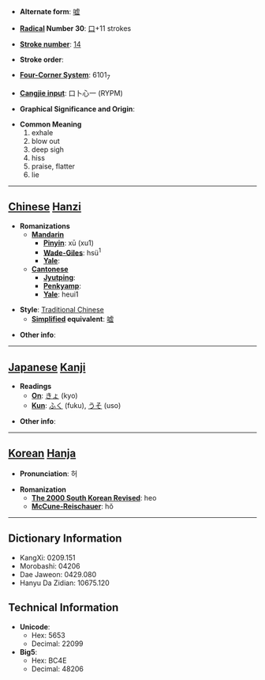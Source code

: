 * '''Alternate form''': [[嘘]]

* '''[[Wiktionary:Chinese radical index| Radical]] Number 30''': [[Wiktionary:Chinese radical index 口|口]]+11 strokes

* '''[[Wiktionary:Chinese total strokes index|Stroke number]]''': [[Wiktionary:Chinese total strokes index 14|14]]

* '''Stroke order''': 

* '''[[Wiktionary:Chinese four corner index|Four-Corner System]]''': 6101<sub>7</sub>

* '''[[Wiktionary:Chinese Cangjie index|Cangjie input]]''': 口卜心一 (RYPM)

* '''Graphical Significance and Origin''': 

* '''Common Meaning'''
*#exhale
*# blow out
*# deep sigh
*# hiss
*# praise, flatter
*# lie


----

== [[Chinese]] [[Hanzi]] ==

* '''Romanizations'''
** '''[[Mandarin]]'''
*** '''[[Pinyin]]''': xū (xu1)
*** '''[[Wade-Giles]]''': hsü<sup>1</sup>
*** '''[[Yale]]''': 
** '''[[Cantonese]]'''
*** '''[[Jyutping]]''':
*** '''[[Penkyamp]]''': 
*** '''[[Yale]]''': heui1

* '''Style''': [[Traditional Chinese]] 
** '''[[Simplified Chinese|Simplified]] equivalent''': [[嘘]]

* '''Other info''': 

----

== [[Japanese]] [[Kanji]] ==

* '''Readings'''
** '''[[On]]''': [[きょ]] (kyo)
** '''[[Kun]]''': [[ふく]] (fuku), [[うそ]] (uso)

* '''Other info''':  

----

== [[Korean]] [[Hanja]] ==

* '''Pronunciation''': 허

* '''Romanization'''
** '''[[The 2000 South Korean Revised Romanization|The 2000 South Korean Revised]]''': heo
** '''[[McCune-Reischauer]]''': hŏ

----

== Dictionary Information ==

* KangXi: 0209.151
* Morobashi: 04206
* Dae Jaweon: 0429.080
* Hanyu Da Zidian: 10675.120

== Technical Information ==

* '''Unicode''':
** Hex: 5653
** Decimal: 22099
* '''Big5''':
** Hex: BC4E
** Decimal: 48206